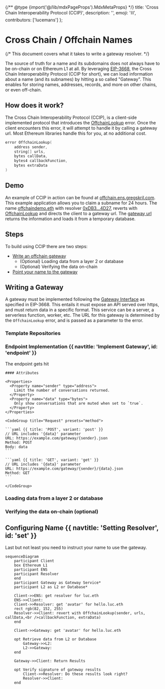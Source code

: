 
{/** @type {import('@/lib/mdxPageProps').MdxMetaProps} */}
    title: 'Cross Chain Interoperability Protocol (CCIP)',
    description: '',
    emoji: '⛓️',
    contributors: ['lucemans']
};

# Cross Chain / Offchain Names

<WIP />

{/* This document covers what it takes to write a gateway resolver. */}

The source of truth for a name and its subdomains does not always have to be on-chain or on Ethereum L1 at all.
By leveraging [EIP-3668](https://eips.ethereum.org/EIPS/eip-3668), the Cross Chain Interoperability Protocol (CCIP for short), we can load information about a name (and its subnames) by hitting a so called "Gateway".
This enables for storing names, addresses, records, and more on other chains, or even off-chain.

## How does it work?

The Cross Chain Interoperability Protocol (CCIP), is a client-side implemented protocol that introduces the [OffchainLookup](https://eips.ethereum.org/EIPS/eip-3668#contract-interface) error.
Once the client encounters this error, it will attempt to handle it by calling a gateway url. Most Ethereum libraries handle this for you, at no additional cost.

```c
error OffchainLookup(
    address sender,
    string[] urls,
    bytes callData,
    bytes4 callbackFunction,
    bytes extraData
)
```

## Demo

An example of CCIP in action can be found at [offchain.ens.gregskril.com](https://offchain.ens.gregskril.com/).
This example application allows you to claim a subname for 24 hours.
The name [offchaindemo.eth](https://ens.app/offchaindemo.eth) with resolver [0xDB3...4D27](https://etherscan.io/address/0xDB34Da70Cfd694190742E94B7f17769Bc3d84D27#code), reverts with [OffchainLookup](https://eips.ethereum.org/eips/3668) and directs the client to a gateway url.
The [gateway url](https://ens-gateway.gregskril.workers.dev/lookup/{sender}/{data}.json) returns the information and loads it from a temporary database.

## Steps

To build using CCIP there are two steps:

- [Write an offchain gateway](#writing-a-gateway)
  - (Optional) Loading data from a layer 2 or database
  - (Optional) Verifying the data on-chain
- [Point your name to the gateway](#set)

## Writing a Gateway

A gateway must be implemented following the [Gateway Interface](https://eips.ethereum.org/EIPS/eip-3668#gateway-interface) as specified in EIP-3668.
This entails it must expose an API served over https, and must return data in a specific format.
This service can be a server, a serverless function, worker, etc.
The URL for this gateway is determined by the `OffchainLookup` error, and is passed as a parameter to the error.

### Template Repositories
<Repository src="ensdomains/offchain-resolver" description="CCIP Offchain ENS Resolver Cloudflare Workers"/>
<Repository src="ensdomains/offchain-resolver-example" />
<Repository src="gskril/ens-offchain-resolver-read-from-api" />

### Endpoint Implementation {{ navtitle: 'Implement Gateway', id: 'endpoint' }}

<Row>
  <Col>
    The endpoint gets hit 

    #### Attributes

    <Properties>
      <Property name="sender" type="address">
        Limit the number of conversations returned.
      </Property>
      <Property name="data" type="bytes">
        Only show conversations that are muted when set to `true`.
      </Property>
    </Properties>

  </Col>
  <Col sticky>

    <CodeGroup title="Request" presets="method">

    ```yaml {{ title: 'POST', variant: 'post' }}
    // URL includes '{data}' parameter
    URL: https://example.com/gateway/{sender}.json
    Method: POST
    Body: data
    ```

    ```yaml {{ title: 'GET', variant: 'get' }}
    // URL includes '{data}' parameter
    URL: https://example.com/gateway/{sender}/{data}.json
    Method: GET
    ```

    </CodeGroup>

  </Col>
</Row>

### Loading data from a layer 2 or database

### Verifying the data on-chain (optional)

## Configuring Name {{ navtitle: 'Setting Resolver', id: 'set' }}

Last but not least you need to instruct your name to use the gateway.

```mermaid
sequenceDiagram
    participant Client
    box Ethereum L1
    participant ENS
    participant Resolver
    end
    participant Gateway as Gateway Service*
    participant L2 as L2 or Database*

    Client->>ENS: get resolver for luc.eth
    ENS->>Client: 
    Client->>Resolver: get 'avatar' for hello.luc.eth 
    rect rgb(82, 152, 255)
    Resolver->>Client: revert with OffchainLookup(sender, urls, callData,<br />callbackFunction, extraData)
    end

    Client->>Gateway: get 'avatar' for hello.luc.eth
    
    opt Retrieve data from L2 or Database
        Gateway->>L2: 
        L2->>Gateway: 
    end

    Gateway->>Client: Return Results

    opt Verify signature of gateway results
        Client->>Resolver: Do these results look right?
        Resolver->>Client: 
    end
```

